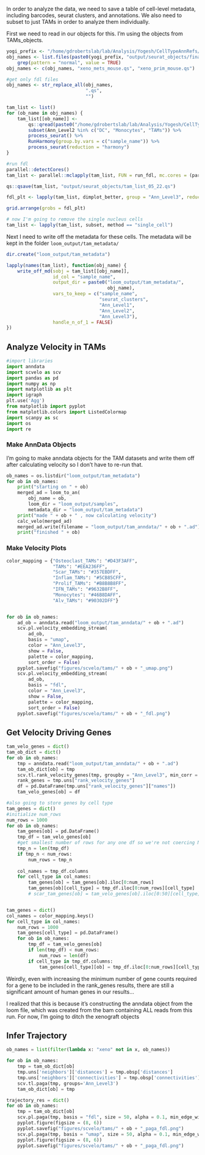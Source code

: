 In order to analyze the data, we need to save a table of cell-level metadata, including barcodes, seurat clusters, and annotations. We also need to subset to just TAMs in order to analyze them individually.

First we need to read in our objects for this. I'm using the objects from TAMs_objects.

```r
yogi_prefix <- "/home/gdrobertslab/lab/Analysis/Yogesh/CellTypeAnnRefs/"
obj_names <- list.files(paste0(yogi_prefix, "output/seurat_objects/final_tumor_vs_stroma/")) %>%
    grep(pattern = "normal", value = TRUE)
obj_names <- c(obj_names, "xeno_mets_mouse.qs", "xeno_prim_mouse.qs")

#get only fdl files
obj_names <- str_replace_all(obj_names,
                             ".qs",
                             "")

tam_list <- list()
for (ob_name in obj_names) {
    tam_list[[ob_name]] <-
        qs::qread(paste0("/home/gdrobertslab/lab/Analysis/Yogesh/CellTypeAnnRefs/output/seurat_objects/final_tumor_vs_stroma/", ob_name, ".qs")) %>%
        subset(Ann_Level2 %in% c("DC", "Monocytes", "TAMs")) %>%
        process_seurat() %>%
        RunHarmony(group.by.vars = c("sample_name")) %>%
        process_seurat(reduction = "harmony")
}

```

```r
#run fdl
parallel::detectCores()
tam_list <- parallel::mclapply(tam_list, FUN = run_fdl, mc.cores = (parallel::detectCores() - 8))

qs::qsave(tam_list, "output/seurat_objects/tam_list_05_22.qs")

fdl_plt <- lapply(tam_list, dimplot_better, group = "Ann_Level3", reduction = "fdl")

grid.arrange(grobs = fdl_plt)

# now I'm going to remove the single nucleus cells
tam_list <- lapply(tam_list, subset, method == "single_cell")

```

Next I need to write off the metadata for these cells. The metadata will be kept in the folder `loom_output/tam_metadata/`

```r
dir.create("loom_output/tam_metadata")

lapply(names(tam_list), function(obj_name) {
    write_off_md(sobj = tam_list[[obj_name]],
                 id_col = "sample_name",
                 output_dir = paste0("loom_output/tam_metadata/",
                                     obj_name),
                 vars_to_keep = c("sample_name",
                                  "seurat_clusters",
                                  "Ann_Level1",
                                  "Ann_Level2",
                                  "Ann_Level3"),
                 handle_n_of_1 = FALSE)
})
```

## Analyze Velocity in TAMs

```python
#import libraries
import anndata
import scvelo as scv
import pandas as pd
import numpy as np
import matplotlib as plt
import igraph
plt.use('Agg')
from matplotlib import pyplot
from matplotlib.colors import ListedColormap
import scanpy as sc
import os
import re
```

### Make AnnData Objects

I'm going to make anndata objects for the TAM datasets and write them off after calculating velocity so I don't have to re-run that.

```python
ob_names = os.listdir("loom_output/tam_metadata")
for ob in ob_names:
    print("starting on " + ob)
    merged_ad = loom_to_an(
        obj_name = ob,
        loom_dir = "loom_output/samples",
        metadata_dir = "loom_output/tam_metadata")
    print("made " + ob + " , now calculating velocity")
    calc_velo(merged_ad)
    merged_ad.write(filename = "loom_output/tam_anndata/" + ob + ".ad")
    print("finished " + ob)

```

### Make Velocity Plots

```python
color_mapping = {"Osteoclast_TAMs": "#D43F3AFF",
                 "TAMs": "#EEA236FF",
                 "Scar_TAMs": "#357EBDFF",
                 "Inflam_TAMs": "#5CB85CFF",
                 "Prolif_TAMs": "#B8B8B8FF",
                 "IFN_TAMs": "#9632B8FF",
                 "Monocytes": "#46B8DAFF",
                 "Alv_TAMs": "#90302DFF"}


for ob in ob_names:
    ad_ob = anndata.read("loom_output/tam_anndata/" + ob + ".ad")
    scv.pl.velocity_embedding_stream(
        ad_ob,
        basis = "umap",
        color = "Ann_Level3",
        show = False,
        palette = color_mapping,
        sort_order = False)
    pyplot.savefig("figures/scvelo/tams/" + ob + "_umap.png")
    scv.pl.velocity_embedding_stream(
        ad_ob,
        basis = "fdl",
        color = "Ann_Level3",
        show = False,
        palette = color_mapping,
        sort_order = False)
    pyplot.savefig("figures/scvelo/tams/" + ob + "_fdl.png")

```

## Get Velocity Driving Genes

```python
tam_velo_genes = dict()
tam_ob_dict = dict()
for ob in ob_names:
    tmp = anndata.read("loom_output/tam_anndata/" + ob + ".ad")
    tam_ob_dict[ob] = tmp
    scv.tl.rank_velocity_genes(tmp, groupby = "Ann_Level3", min_corr = 0.3, min_counts = 10)
    rank_genes = tmp.uns["rank_velocity_genes"]
    df = pd.DataFrame(tmp.uns["rank_velocity_genes"]["names"])
    tam_velo_genes[ob] = df

#also going to store genes by cell type
tam_genes = dict()
#initialize num_rows
num_rows = 1000
for ob in ob_names:
    tam_genes[ob] = pd.DataFrame()
    tmp_df = tam_velo_genes[ob]
    #get smallest number of rows for any one df so we're not coercing NAs
    tmp_n = len(tmp_df)
    if tmp_n < num_rows:
        num_rows = tmp_n
    
    col_names = tmp_df.columns
    for cell_type in col_names:
        tam_genes[ob] = tam_genes[ob].iloc[0:num_rows]
        tam_genes[ob][cell_type] = tmp_df.iloc[0:num_rows][cell_type]
        # scar_tam_genes[ob] = tam_velo_genes[ob].iloc[0:50][cell_type]


tam_genes = dict()
col_names = color_mapping.keys()
for cell_type in col_names:
    num_rows = 1000
    tam_genes[cell_type] = pd.DataFrame()
    for ob in ob_names:
        tmp_df = tam_velo_genes[ob]
        if len(tmp_df) < num_rows:
            num_rows = len(df)
        if cell_type in tmp_df.columns:
            tam_genes[cell_type][ob] = tmp_df.iloc[0:num_rows][cell_type]


```

Weirdly, even with increasing the minimum number of gene counts required for a gene to be included in the rank_genes results, there are still a significant amount of human genes in our results...

I realized that this is because it's constructing the anndata object from the loom file, which was created from the bam containing ALL reads from this run. For now, I'm going to ditch the xenograft objects

## Infer Trajectory

```python
ob_names = list(filter(lambda x: "xeno" not in x, ob_names))

for ob in ob_names:
    tmp = tam_ob_dict[ob]
    tmp.uns['neighbors']['distances'] = tmp.obsp['distances']
    tmp.uns['neighbors']['connectivities'] = tmp.obsp['connectivities']
    scv.tl.paga(tmp, groups='Ann_Level3')
    tam_ob_dict[ob] = tmp

trajectory_res = dict()
for ob in ob_names:
    tmp = tam_ob_dict[ob]
    scv.pl.paga(tmp, basis = "fdl", size = 50, alpha = 0.1, min_edge_width = 2, node_size_scale = 1.5)
    pyplot.figure(figsize = (8, 6))
    pyplot.savefig("figures/scvelo/tams/" + ob + "_paga_fdl.png")
    scv.pl.paga(tmp, basis = "umap", size = 50, alpha = 0.1, min_edge_width = 2, node_size_scale = 1.5)
    pyplot.figure(figsize = (8, 6))
    pyplot.savefig("figures/scvelo/tams/" + ob + "_paga_fdl.png")

```